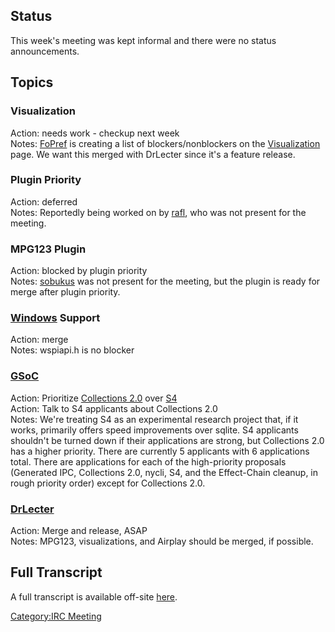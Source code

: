 == Status ==
This week's meeting was kept informal and there were no status announcements.

== Topics ==
=== Visualization ===
;Action: needs work - checkup next week
;Notes: [[User:Ypnos|FoPref]] is creating a list of blockers/nonblockers on the [[Component:Visualization|Visualization]] page. We want this merged with DrLecter since it's a feature release.

=== Plugin Priority ===
;Action: deferred
;Notes: Reportedly being worked on by [[User:Rafl|rafl]], who was not present for the meeting.

=== MPG123 Plugin ===
;Action: blocked by plugin priority
;Notes: [[User:Sobukus|sobukus]] was not present for the meeting, but the plugin is ready for merge after plugin priority.

=== [[Windows]] Support ===
;Action: merge
;Notes: wspiapi.h is no blocker

=== [[Summer of Code 2008|GSoC]] ===
;Action: Prioritize [[Summer of Code 2008/Proposed projects#Collections 2.0|Collections 2.0]] over [[Summer of Code 2008/Proposed projects#New Media Library Database Backend (S4)|S4]]
;Action: Talk to S4 applicants about Collections 2.0
;Notes: We're treating S4 as an experimental research project that, if it works, primarily offers speed improvements over sqlite. S4 applicants shouldn't be turned down if their applications are strong, but Collections 2.0 has a higher priority. There are currently 5 applicants with 6 applications total. There are applications for each of the high-priority proposals (Generated IPC, Collections 2.0, nycli, S4, and the Effect-Chain cleanup, in rough priority order) except for Collections 2.0.

=== [[Release:DrLecter|DrLecter]] ===
;Action: Merge and release, ASAP
;Notes: MPG123, visualizations, and Airplay should be merged, if possible.

== Full Transcript ==
A full transcript is available off-site [http://exodus.xmms.se/~puzzles/xmms2-meeting/2008-03-29/transcript.txt here].

[[Category:IRC Meeting]]